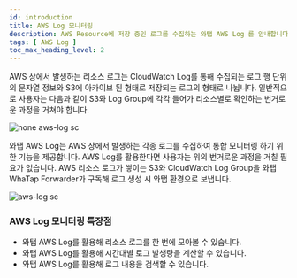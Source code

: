 ```yaml
---
id: introduction
title: AWS Log 모니터링
description: AWS Resource에 저장 중인 로그를 수집하는 와탭 AWS Log 를 안내합니다.
tags: [ AWS Log ]
toc_max_heading_level: 2
---
```

<!-- displayed_sidebar: awslogSidebar
hide_table_of_contents: false -->

<!-- 임시
와탭 AWS Log는 AWS Resource들의 로그를 수집하여 WhaTap 환경에 보냅니다.

![sc](/img/aws-log-intro.png)

:::note
와탭 AWS Log는 AWS Resource들의 로그가 쌓이는 S3, CloudWatch Log Group을 구독해 로그 생성 시 WhaTap 환경으로 보내줍니다.
:::
-->


AWS 상에서 발생하는 리소스 로그는 CloudWatch Log를 통해 수집되는 로그 행 단위의 문자열 정보와 S3에 아카이브 된 형태로 저장되는 로그의 형태로 나뉩니다. 일반적으로 사용자는 다음과 같이 S3와 Log Group에 각각 들어가 리소스별로 확인하는 번거로운 과정을 거쳐야 합니다. 

![none aws-log sc](/img/aws-log-none.png)

와탭 AWS Log는 AWS 상에서 발생하는 각종 로그를 수집하여 통합 모니터링 하기 위한 기능을 제공합니다. AWS Log를 활용한다면 사용자는 위의 번거로운 과정을 거칠 필요가 없습니다. AWS 리소스 로그가 쌓이는 S3와 CloudWatch Log Group을 와탭 WhaTap Forwarder가 구독해 로그 생성 시 와탭 환경으로 보냅니다. 

![aws-log sc](/img/aws-log-intro-c.png)

### AWS Log 모니터링 특장점

* 와탭 AWS Log를 활용해 리소스 로그를 한 번에 모아볼 수 있습니다.
* 와탭 AWS Log를 활용해 시간대별 로그 발생량을 계산할 수 있습니다.
* 와탭 AWS Log를 활용해 로그 내용을 검색할 수 있습니다.

<!--
와탭 AWS Log는 AWS 리소스 로그가 쌓이는 S3와 CloudWatch LogGroup을 구독해 로그 생성 시 와탭 환경으로 보냅니다.

AWS 리소스 로그는 S3 혹은 CloudWatch Log Group에 쌓입니다.

-->